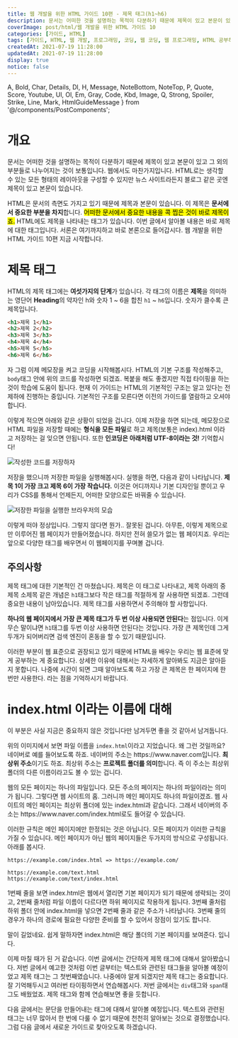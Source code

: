 ```yaml
---
title: 웹 개발을 위한 HTML 가이드 10편 - 제목 태그(h1~h6)
description: 문서는 어떠한 것을 설명하는 목적이 다분하기 때문에 제목이 있고 본문이 있고 그 외의 부분들로 나누어지는 것이 보통입니다. 웹에서도 마찬가지입니다. HTML로는 생각할 수 있는 모든 형태의 레이아웃을 구성할 수 있지만 뉴스 사이트라든지 블로그 같은 곳엔 제목이 있고 본문이 있습니다. HTML은 문서의 측면도 가지고 있기 때문에 제목과 본문이 있습니다. 이 제목은 문서에서 중요한 부분을 차지합니다. 어떠한 문서에서 중요한 내용을 콕 찝은 것이 바로 제목이죠. HTML에도 제목을 나타내는 태그가 있습니다. 이번 글에서 알아볼 내용은 바로 제목에 대한 태그입니다. 서론은 여기까지하고 바로 본론으로 들어갑시다. 웹 개발을 위한 HTML 가이드 10편 지금 시작합니다.
coverImage: post/html/웹 개발을 위한 HTML 가이드 10
categories: [가이드, HTML]
tags: [가이드, HTML, 웹 개발, 프로그래밍, 코딩, 웹 코딩, 웹 프로그래밍, HTML 공부하기, HTML 초보, 제목태그, h태그]
createdAt: 2021-07-19 11:28:00
updatedAt: 2021-07-19 11:28:00
display: true
notice: false
---
```


  A, Bold, Char, Details, Dl, H, Message, NoteBottom, NoteTop, P,
  Quote, Score, Youtube, Ul, Ol, Em, Gray, Code, Kbd, Image,
  Q, Strong, Spoiler, Strike, Line, Mark, HtmlGuideMessage
} from '@/components/PostComponents';

<HtmlGuideMessage/>

# 개요
문서는 어떠한 것을 설명하는 목적이 다분하기 때문에 제목이 있고 본문이 있고 그 외의 부분들로 나누어지는 것이 보통입니다. 웹에서도 마찬가지입니다. HTML로는 생각할 수 있는 모든 형태의 레이아웃을 구성할 수 있지만 뉴스 사이트라든지 블로그 같은 곳엔 제목이 있고 본문이 있습니다.

<P>HTML은 문서의 측면도 가지고 있기 때문에 제목과 본문이 있습니다. 이 제목은 <Strong>문서에서 중요한 부분을 차지</Strong>합니다. <Mark>어떠한 문서에서 중요한 내용을 콕 찝은 것이 바로 제목이죠.</Mark> HTML에도 제목을 나타내는 태그가 있습니다. 이번 글에서 알아볼 내용은 바로 제목에 대한 태그입니다. 서론은 여기까지하고 바로 본론으로 들어갑시다. 웹 개발을 위한 HTML 가이드 10편 지금 시작합니다.</P>

# 제목 태그
HTML의 제목 태그에는 **여섯가지의 단계**가 있습니다. 각 태그의 이름은 **제목**을 의미하는 영단어 **Heading**의 약자인 h와 숫자 1 ~ 6을 합친 `h1` ~ `h6`입니다. 숫자가 클수록 큰 제목입니다.

```html
<h1>제목 1</h1>
<h2>제목 2</h2>
<h3>제목 3</h3>
<h4>제목 4</h4>
<h5>제목 5</h5>
<h6>제목 6</h6>
```

<P>자 그럼 이제 메모장을 켜고 코딩을 시작해봅시다. HTML의 기본 구조를 작성해주고, <Code>body</Code>태그 안에 위의 코드를 작성하면 되겠죠. 복붙을 해도 좋겠지만 직접 타이핑을 하는 것이 학습에 도움이 됩니다. <Bold>현재 이 가이드는 HTML의 기본적인 구조는 알고 있다는 전제하에 진행하는 중입니다. 기본적인 구조를 모른다면 이전의 가이드를 열람하고 오셔야 합니다.</Bold></P>

이렇게 적으면 아래와 같은 상황이 되었을 겁니다. 이제 저장을 하면 되는데, 메모장으로 HTML 파일을 저장할 때에는 **형식을 모든 파일**로 하고 제목(보통은 index).html 이라고 저장하는 걸 잊으면 안됩니다. 또한 **인코딩은 아래처럼 UTF-8이라는 것!** 기억합시다!

![작성한 코드를 저장하자](https://i.postimg.cc/c19wcT5M/K-20210326-161810.png "배경화면은 원진아다. 혹시 궁금할지도 몰라서...")

저장을 했으니까 저장한 파일을 실행해봅시다. 실행을 하면, 다음과 같이 나타납니다. **제목 1이 가장 크고 제목 6이 가장 작습니다.** 이것은 어디까지나 기본 디자인일 뿐이고 우리가 CSS를 통해서 언제든지, 어떠한 모양으로든 바꿔줄 수 있습니다.

![저장한 파일을 실행한 브라우저의 모습](https://i.postimg.cc/VNkbMCBH/K-20210326-162045.png)

이렇게 떠야 정상입니다. 그렇지 않다면 뭔가.. 잘못된 겁니다. 아무튼, 이렇게 제목으로만 이루어진 웹 페이지가 만들어졌습니다. 하지만 전혀 쓸모가 없는 웹 페이지죠. 우리는 앞으로 다양한 태그를 배우면서 이 웹페이지를 꾸며볼 겁니다.

## 주의사항
제목 태그에 대한 기본적인 건 마쳤습니다. 제목은 이 태그로 나타내고, 제목 아래의 중제목 소제목 같은 개념은 `h1`태그보다 작은 태그를 적절하게 잘 사용하면 되겠죠. 그런데 중요한 내용이 남아있습니다. 제목 태그를 사용하면서 주의해야 할 사항입니다.

**하나의 웹 페이지에서 가장 큰 제목 태그가 두 번 이상 사용되면 안된다**는 점입니다. 이게 무슨 말이냐면 `h1`태그를 두번 이상 사용하면 안된다는 것입니다. 가장 큰 제목인데 그게 두개가 되어버리면 검색 엔진이 혼동을 할 수 있기 때문입니다.

이러한 부분이 웹 표준으로 권장되고 있기 때문에 HTML을 배우는 우리는 웹 표준에 맞게 공부하는 게 중요합니다. 상세한 이유에 대해서는 자세하게 알아봐도 지금은 알아듣지 못합니다. 나중에 시간이 되면 그때 알아보도록 하고 가장 큰 제목은 한 페이지에 한 번만 사용한다. 라는 점을 기억하시기 바랍니다.

# index.html 이라는 이름에 대해
이 부분은 사실 지금은 중요하지 않은 것입니다만 남겨두면 좋을 것 같아서 남겨둡니다.

<P>위의 이미지에서 보면 파일 이름을 <Code>index.html</Code>이라고 지었습니다. 왜 그런 것일까요? 네이버로 예를 들어보도록 하죠. 네이버의 주소는 <Bold>https://www.naver.com</Bold>입니다. <Strong>최상위 주소</Strong>이기도 하죠. 최상위 주소는 <Strong>프로젝트 폴더를 의미</Strong>합니다. 즉 이 주소는 최상위 폴더의 다른 이름이라고도 볼 수 있는 겁니다.</P>

<P>웹의 모든 페이지는 하나의 파일입니다. 모든 주소의 페이지는 하나의 파일이라는 의미가 됩니다. 그렇다면 웹 사이트의 홈. 그러니까 메인 페이지도 하나의 파일이겠죠. 웹 사이트의 메인 페이지는 최상위 폴더에 있는 index.html과 같습니다. 그래서 네이버의 주소는 <Bold>https://www.naver.com/index.html</Bold>로도 들어갈 수 있습니다.</P>

 이러한 규칙은 메인 페이지에만 한정되는 것은 아닙니다. 모든 페이지가 이러한 규칙을 가질 수 있습니다. 메인 페이지가 아닌 웹의 페이지들은 두가지의 방식으로 구성됩니다. 아래를 봅시다.

```text
https://example.com/index.html => https://example.com/

https://example.com/text.html
https://example.com/text/index.html
```

1번째 줄을 보면 index.html은 웹에서 열리면 기본 페이지가 되기 때문에 생략되는 것이고, 2번째 줄처럼 파일 이름이 다르다면 하위 페이지로 작용하게 됩니다. 3번째 줄처럼 하위 폴더 안에 index.html을 넣으면 2번째 줄과 같은 주소가 나타납니다. 3번째 줄의 경우가 하나의 경로에 필요한 다양한 준비를 할 수 있어서 장점이 있기도 합니다.

말이 길었네요. 쉽게 말하자면 index.html은 해당 폴더의 기본 페이지를 보여준다. 입니다.

<Line />

이제 마칠 때가 된 거 같습니다. 이번 글에서는 간단하게 제목 태그에 대해서 알아봤습니다. 저번 글에서 예고한 것처럼 이번 글부터는 텍스트와 관련된 태그들을 알아볼 예정이었고 제목 태그는 그 첫번째였습니다. 나중에야 알게 되겠지만 제목 태그는 중요합니다. 잘 기억해두시고 여러번 타이핑하면서 연습해봅시다. 저번 글에서는 `div`태그와 `span`태그도 배웠었죠. 제목 태그와 함께 연습해보면 좋을 듯합니다.

다음 글에서는 문단을 만들어내는 태그에 대해서 알아볼 예정입니다. 텍스트와 관련된 태그는 너무 많아서 한 번에 다룰 수 없기 때문에 천천히 알아보는 것으로 결정했습니다. 그럼 다음 글에서 새로운 가이드로 찾아오도록 하겠습니다.